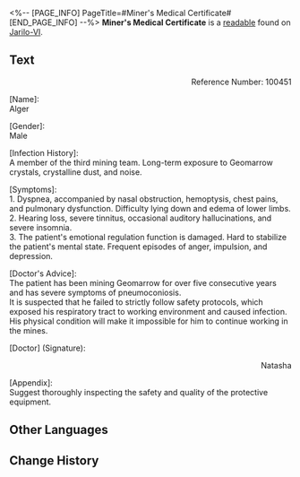 <%-- [PAGE_INFO]
PageTitle=#Miner's Medical Certificate#
[END_PAGE_INFO] --%>
{{Readable Infobox
|id           = 070
|partIds      = 190193
|title        = 
|image        = Item Jarilo-VI Readable.png
|world        = Jarilo-VI
|parts        = 1
|author       = <!--to be added-->
|description  = A valuable medical certificate of miner's disease.
|part1        = Miner's Medical Certificate
|source1      = {{cx|Source missing}}
|characters   = 
|factions     = 
}}
'''Miner's Medical Certificate''' is a [[readable]] found on [[Jarilo-VI]].
<!--
==Location==
{{Map Embed|<map name>|<marker id>}}
-->
==Text==
<div align="right">Reference Number: 100451</div>

<div align="center">{{Size|+2|Medical Certificate}}</div>

[Name]:<br />Alger

[Gender]:<br />Male

[Infection History]:<br />A member of the third mining team. Long-term exposure to Geomarrow crystals, crystalline dust, and noise.

[Symptoms]:<br />1. Dyspnea, accompanied by nasal obstruction, hemoptysis, chest pains, and pulmonary dysfunction. Difficulty lying down and edema of lower limbs.<br />2. Hearing loss, severe tinnitus, occasional auditory hallucinations, and severe insomnia.<br />3. The patient's emotional regulation function is damaged. Hard to stabilize the patient's mental state. Frequent episodes of anger, impulsion, and depression.

[Doctor's Advice]:<br />The patient has been mining Geomarrow for over five consecutive years and has severe symptoms of pneumoconiosis.<br />It is suspected that he failed to strictly follow safety protocols, which exposed his respiratory tract to working environment and caused infection. His physical condition will make it impossible for him to continue working in the mines.

[Doctor] (Signature):<br /><div align="right">Natasha</div>

[Appendix]:<br />Suggest thoroughly inspecting the safety and quality of the protective equipment.

<!--
==Trivia==
* 
-->
==Other Languages==
{{Other Languages
|en   = Miner's Medical Certificate
|zhs  = 矿工病诊断书
|zht  = 礦工病診斷書
|ja   = 鉱夫病診断書
|ko   = 광부의 의료 진단서
|es   = Certificado médico de un minero
|fr   = Certificat médical de mineur
|ru   = Медицинская справка шахтёра
|th   = ใบรับรองแพทย์ของคนงานเหมือง
|vi   = Sách Chẩn Đoán Bệnh Thợ Mỏ
|de   = Ärztliches Attest eines Bergarbeiters
|id   = Diagnosis Penyakit Penambang
|pt   = Atestado Médico de Minerador
}}

==Change History==
{{Change History|1.0}}
